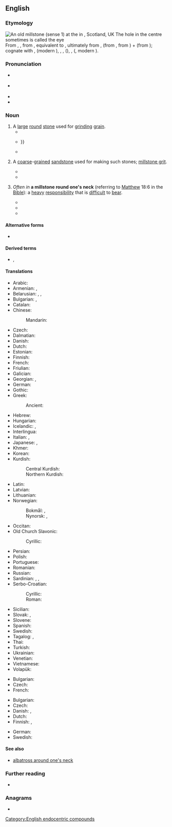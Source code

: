 {{also|mill-stone|Millstone}}
==English==
{{was wotd|2017|February|28}}

===Etymology===
{{root|en|ine-pro|*melh₂-}}
[[File:Dalgarven grindstone.JPG|thumb|{{center top}}An old millstone ''(sense 1)'' at the {{w|Dalgarven Mill – Museum of Ayrshire Country Life and Costume}} in {{w|North Ayrshire}}, [[Scotland]], UK<br>The hole in the centre sometimes is called the [[eye]]{{center bottom}}]]
From {{inh|en|enm|mylneston}}, {{m|enm|milneston}}, from {{inh|en|ang|mylenstān|t=millstone}}, equivalent to {{affix|en|mill|stone}}, ultimately from {{der|en|gem-pro|*malaną||to [[grind#Verb|grind]]}}, {{m|gem-pro|*muljaną||to [[crush#Verb|crush]] (into pieces), to grind}} (from {{der|en|ine-pro|*melh₂-||to crush, to grind}}, from {{m|ine-pro|*mel-}}) + {{der|en|gem-pro|*stainaz||[[stone]]}} (from {{der|en|ine-pro|*steyh₂-}}); cognate with {{cog|da|møllesten}}, {{cog|dum|molensteen}} (modern {{cog|nl|molensteen}}), {{cog|fy|molestien}}, {{cog|nb|møllestein}}, {{cog|osx|mulinstēn}} ({{cog|gml|mȫlenstēn}}), {{cog|goh|mulinstein}}, {{m|goh|mülstein}} ({{cog|gmh|mülstein}}, modern {{cog|de|Mühlstein}}).

===Pronunciation===
* {{a|RP}} {{IPA|en|/ˈmɪlstəʊn/}}
* {{a|GA}} {{IPA|en|/ˈmɪlˌstoʊn/}}
* {{audio|en|en-au-millstone.ogg|Audio (AU)}}
* {{hyphenation|en|mill|stone}}

===Noun===
{{en-noun}}

# A [[large]] [[round]] [[stone]] used for [[grind]]ing [[grain]].
#* {{quote-book|en|author=J[ohn] T[heophilus] Desaguliers|authorlink=John Theophilus Desaguliers|chapter=Lecture XII. On Engines, especially Hydrostatical and Hydraulick Machines.|title=A Course of Experimental Philosophy|location=London|publisher=Printed for W. Innys, at the West End of [[w:St Paul's Cathedral|St. Paul's]]; M. Senex, in [[w:Fleet Street|Fleet-street]]; and [[w:Thomas Longman|T[homas] Longman]], in [[w:Paternoster Row|Pater-noster-Row]]|year=1744|volume=II|page=429|pageurl=https://books.google.com/books?id=01uStqGrc7wC&pg=PA429|oclc=915428665|passage=As it is the circular Motion of the '''Mill-ſtone''' which brings the Corn out of the Hopper by Jerks, and with a Velocity depending upon that of the Stone, other Grains are always ſucceeding, which raiſe it anew, and the Flower just made being no longer preſs'd is carry'd away into the Boulting Mill by the Circulation of Air that the '''Mill-ſtone''' puts into motion, which makes a whirling there.}}
#* {{quote-book|en|author=Emanuel Swedenborg|authorlink=Emanuel Swedenborg|author2=[[w:John Clowes (priest)|John Clowes]], transl.|chapter=[Book of [[Revelation]],] Chapter XVIII|title=The Apocalypse, or Book of Revelations, Explained According to the Spiritual Sense; in which are Revealed the Arcana which are there Predicted, and have been hitherto Deeply Concealed: Translated into English from a Latin Posthumous Work, of the Honourable Emanuel Swedenborg [by William Hill]; and Revised by the Translator of the Arcana Cœlestia [John Clowes]|location=London|publisher=Printed and sold for the Society for Printing and Publishing the Works of the Hon. Emanuel Swedenborg, instituted in London in the year 1810; by E. Hodson, 15, Cross Street, {{w|Hatton Garden}}; sold also by T. Goyder, 8, [[w:Charles Street, Mayfair|Charles Street]], [[Westminster]]; and may be had of all booksellers in town and country|year=1815|volume=VI|page=149, paragraph 1182|pageurl=https://books.google.com/books?id=aDE9AAAAcAAJ&pg=PA149|oclc=809571596|passage=The reason why a '''mill-stone''' signifies confirmation from the Word in both senses, is, because wheat signifies good, and fine flour the truth thereof, hence by a '''mill-stone''', by which wheat is ground into fine flour, or barley into meal, is signified the production of truth from good, or the production of what is false from evil, thus also the confirmation of truth or what is false from the Word; {{...}}}}
#* {{quote-book|en|author=Colin Spencer|authorlink=Colin Spencer|chapter=Aquatic Ape Theory. How Early Did Fish Enter the Diet?|editor=Harlan Walker|title=Fish: Food from the Waters: Proceedings of the Oxford Symposium on Food and Cookery 1997|location=Totnes, Devon|publisher=Prospect Books|year=1998|page=307|pageurl=https://books.google.com/books?id=mPS0tH02IDUC&pg=PA307|isbn=978-0-907325-89-5|passage=We can tell what Australopithecines ate from the remains of their jaws and teeth. The earliest finds show teeth which are large and round like '''millstones'''&nbsp;– acting as grinding and pulverizing machines for fibrous vegetation.}}
# {{lb|en|geology}} A [[coarse]]-[[grain]]ed [[sandstone]] used for making such stones; [[millstone grit]].
#* {{quote-book|en|author=Amos Eaton|authorlink=Amos Eaton|title=Geological Text-book, for Aiding the Study of North American Geology: Being a Systematic Arrangement of Facts, Collected by the Author and His Pupils, under the Patronage of the Hon. {{w|Stephen Van Rensselaer}}|edition=2nd|location=Albany, N.Y.: Published by Websters and Skinners; New York, N.Y.: G. and C. and H. Carvill; Troy, N.Y.: William S. Parker; N. Tuttle, printer|year=1832|pages=92–93|pageurl=https://books.google.com/books?id=uy45AAAAMAAJ&pg=PA93|oclc=63618958|passage=In North America the '''millstone''' grit, and a grey sandy and slaty rock beneath it, occur three times; and it is exceedingly difficult to distinguish these rocks in hand specimens, without the aid of organized remains. And remains are almost exclusively confined to the grey rocks. Common quarrymen, farmers, and foreign geologists, apply the names, ''greywracke'' and '''''millstone''''', to all these rocks promiscuously; neither having observed their different relative positions.}}
#* {{quote-book|en|author=A. H. Green|author2=C[lement] le Neve Foster|authorlink2=Clement le Neve Foster|author3=J. R. Dakyns|chapter=Lower Coal-measures or Ganister-beds|title=The Geology of the Carboniferous Limestone, Yoredale Rocks, and Millstone Grit of North Derbyshire and the Adjoining Parts of Yorkshire. (Sheets 81 N.E., 81 S.E., 72 N.E., and Adjoining Parts of 88 S.E., 82 N.W., 82 S.W., and 71 N.W. of the Map of the Geological Survey.)|series=Memoirs of the Geological Survey of England and Wales|location=London|publisher=Printed for [[w:Office of Public Sector Information|Her Majesty's Stationery Office]]; published by [[w:Longman|Longmans, Green and Co.]]|year=1869|page=11|pageurl=https://books.google.com/books?id=0jZSAQAAMAAJ&pg=PA11|oclc=970639443|passage=From the above account it will be seen how closely the '''Millstone''' Grit and the Lower Coal Measures are like one another in their lithological character. Each is a group of thick sandstones parted by shales, and in each beds of coal are very generally found on the top of the sandstones. The differences are these. Among the '''Millstones''' the sandstones are thicker, fewer, further apart, more constant both in size and character, and as a rule coarse grits or conglomerates.}}
# {{lb|en|figurative}} ''Often in'' '''a millstone round one's neck''' (referring to [[Matthew]] 18:6 in the [[Bible]]): a [[heavy]] [[responsibility]] that is [[difficult]] to [[bear#Verb|bear]].
#: {{ux|en|Paying the mortgage every month is a '''millstone''' round their necks.}}
#* {{quote-book|en|author=Pherozeshah M[erwanjee] Mehta|authorlink=Pherozeshah Mehta|chapter=Speech on the Ilbert Bill|editor=[[w:C. Y. Chintamani|C[hirravoori] Y[ajneswara] Chintamani]]|title=Speeches and Writings of the Honourable Sir Pherozeshah M. Mehta, K.C.I.E.|location=Allahabad|publisher=The Indian Press|year=1905|page=164|pageurl=https://books.google.com/books?id=OYhJAAAAMAAJ&pg=PA164|oclc=13211512|passage=[H]owever great and powerful England may be, the strain of such entanglements cannot but tell on her, and one day she may find herself in a predicament in which India may simply hang as a '''mill-stone''' round her neck.}}
#* {{quote-book|en|chapter=Britain and India|title=Josiah C. Wedgwood: The Man and His Work|location=Madras|publisher=S. Ganesan & Co.|year=[1920]|page=118|pageurl=https://books.google.com/books?id=ZEojAAAAMAAJ&pg=PA118|oclc=845112806|passage=Furthermore, Colonel [[w:Josiah Wedgwood, 1st Baron Wedgwood|[Josiah Clement] Wedgwood]] was dead against special representation being given to landlords or even to universities. "Let India beware," he declared, "of the expansion of communal representation which she will find as a '''mill-stone''' hanging about her neck which will grow heavier as time goes on."}}
#* {{quote-book|en|author=Seamus McGraw|authorlink=Seamus McGraw|chapter=The Other White Meat|title=Betting the Farm on a Drought: Stories from the Front Lines of Climate Change|location=Austin, Tex.|publisher={{w|University of Texas Press}}|year=2015|page=67|pageurl=https://books.google.com/books?id=-5SCBgAAQBAJ&pg=PA67||doi=10.7560/756618|isbn=978-0-292-75661-8|passage=That stunning defeat effectively ushered in a three-year deep freeze on any discussion of climate in Congress, an era of paralysis so pervasive that in June 2013, in what many environmentalists hailed as a milestone for action on climate and critics decried as a '''millstone''' around the neck of a struggling economy.}}

====Alternative forms====
* {{l|en|mill-stone}} {{qualifier|dated}}

====Derived terms====
* {{l|en|see into a millstone}}, {{l|en|see through a millstone}}

====Translations====
{{trans-top|large round stone used for grinding grain}}
* Arabic: {{t|ar|رَحًى|m}}
* Armenian: {{t+|hy|երկանաքար}}, {{t+|hy|ջրաղացաքար}}
* Belarusian: {{t|be|жаро́н|m}}, {{t|be|жо́ран|m}}, {{t|be|жо́рны|f-p}}
* Bulgarian: {{t|bg|водени́чен ка́мък|m}}, {{t|bg|же́рка|f}} {{qualifier|archaic or dialectal}}
* Catalan: {{t+|ca|mola|f}}
* Chinese:
*: Mandarin: {{t+|cmn|磨石|tr=móshí}}
* Czech: {{t|cs|mlýnský kámen|m}}
* Dalmatian: {{t|dlm|mucna|f}}
* Danish: {{t|da|møllesten|c}}
* Dutch: {{t+|nl|molensteen|m}}
* Estonian: {{t|et|veskikivi}}
* Finnish: {{t+|fi|myllynkivi}}
* French: {{t+|fr|meule|f}}
* Friulian: {{t|fur|muele|f}}
* Galician: {{t+|gl|moa|f}}
* Georgian: {{t|ka|დოლაბი}}, {{t|ka|[[წისქვილის]] [[ქვა]]}}
* German: {{t+|de|Mühlstein|m}}
* Gothic: {{t|got|𐌰𐍃𐌹𐌻𐌿𐌵𐌰𐌹𐍂𐌽𐌿𐍃|f}}
* Greek: {{t+|el|μυλόπετρα|f}}
*: Ancient: {{t|grc|μύλος|m}}
* Hebrew: {{t+|he|רחים|m-d|tr=rekháyim|alt=רחיים \ רֵחַיִם}}
* Hungarian: {{t+|hu|malomkő}}
* Icelandic: {{t|is|kvarnarsteinn|m}}, {{t|is|myllusteinn|m}}
* Interlingua: {{t|ia|mola}}
* Italian: {{t+|it|mola|f}}, {{t+|it|macina|f}}
* Japanese: {{t|ja|碾き臼|tr=ひきうす, hikiusu|sc=Jpan}}, {{t|ja|ひき臼|tr=ひきうす, hikiusu|sc=Jpan}}
* Khmer: {{t|km|ថ្មត្បាល់}}
* Korean: {{t+|ko|맷돌}}
* Kurdish:
*: Central Kurdish: {{t|ckb|بەرداش}}
*: Northern Kurdish: {{t+|kmr|beraş|m}}
{{trans-mid}}
* Latin: {{t|la|mola|f}}
* Latvian: {{t|lv|dzirnakmens|m}}
* Lithuanian: {{t|lt|girnos|m}}
* Norwegian:
*: Bokmål: {{t|nb|kvernstein|m}}, {{t|nb|møllestein|m}}
*: Nynorsk: {{t|nn|kvernstein|m}}, {{t|nn|møllestein|m}}
* Occitan: {{t+|oc|mòla|f}}
* Old Church Slavonic:
*: Cyrillic: {{t|cu|жрьнꙑ|f}}
* Persian: {{t+|fa|آس|tr=âs|sc=fa-Arab}}
* Polish: {{t+|pl|kamień młyński|m}}
* Portuguese: {{t+|pt|mó|f}}
* Romanian: {{t|ro|piatră de moară|f}}
* Russian: {{t+|ru|жёрнов|m}}
* Sardinian: {{t|sc|moa}}, {{t|sc|mola}}, {{t|sc|mora}}
* Serbo-Croatian:
*: Cyrillic: {{t|sh|жрвањ|m}}
*: Roman: {{t+|sh|žrvanj|m}}
* Sicilian: {{t+|scn|mola|f}}
* Slovak: {{t|sk|mlynský kameň|m}}, {{t|sk|žarnov|m}}
* Slovene: {{t+|sl|mlinski kamen|m}}
* Spanish: {{t+|es|muela|f}}
* Swedish: {{t|sv|kvarnsten|c}}
* Tagalog: {{t|tl|batong-gilingan}}, {{t|tl|gilingang bato}}
* Thai: {{t+|th|โม่}}
* Turkish: {{t+|tr|değirmen taşı}}
* Ukrainian: {{t+|uk|жо́рно|n}}
* Venetian: {{t|vec|moła|f}}
* Vietnamese: {{t|vi|đá cối}}
* Volapük: {{t+|vo|mülaston}}
{{trans-bottom}}

{{trans-top|coarse-grained sandstone}}
* Bulgarian: {{t|bg|кварци́тен пя́съчник|m}}
* Czech: {{t|cs|hrubozrnný pískovec|m}}
* French: {{t+|fr|meulière|f}}
{{trans-mid}}
{{trans-bottom}}

{{trans-top|heavy responsibility}}
* Bulgarian: {{t|bg|те́жък това́р|m}}
* Czech: {{t|cs|mlýnský kámen na krku|m}}
* Danish: {{t|da|møllesten om halsen|c}}, {{t|da|klods om benet|c}}
* Dutch: {{t+|nl|molensteen|m}}
* Finnish: {{t+|fi|riippa}}, {{t+|fi|taakka}}
{{trans-mid}}
* German: {{t|de|Klotz am Bein|m}}
* Swedish: {{t|sv|kvarnsten|c}}
{{trans-bottom}}

====See also====
* [[albatross around one's neck]]

===Further reading===
* {{pedia}}

===Anagrams===
* {{anagrams|en|a=eillmnost|St Mellion}}

[[Category:English endocentric compounds]]
{{C|en|Rocks|Tools}}